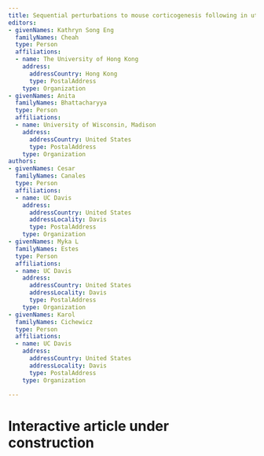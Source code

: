 ```yaml
---
title: Sequential perturbations to mouse corticogenesis following in utero maternal immune activation
editors:
- givenNames: Kathryn Song Eng
  familyNames: Cheah
  type: Person
  affiliations:
  - name: The University of Hong Kong
    address:
      addressCountry: Hong Kong
      type: PostalAddress
    type: Organization
- givenNames: Anita
  familyNames: Bhattacharyya
  type: Person
  affiliations:
  - name: University of Wisconsin, Madison
    address:
      addressCountry: United States
      type: PostalAddress
    type: Organization
authors:
- givenNames: Cesar
  familyNames: Canales
  type: Person
  affiliations:
  - name: UC Davis
    address:
      addressCountry: United States
      addressLocality: Davis
      type: PostalAddress
    type: Organization        
- givenNames: Myka L
  familyNames: Estes
  type: Person
  affiliations:
  - name: UC Davis
    address:
      addressCountry: United States
      addressLocality: Davis
      type: PostalAddress
    type: Organization            
- givenNames: Karol
  familyNames: Cichewicz
  type: Person
  affiliations:
  - name: UC Davis
    address:
      addressCountry: United States
      addressLocality: Davis
      type: PostalAddress
    type: Organization
    
---
```


# Interactive article under construction

